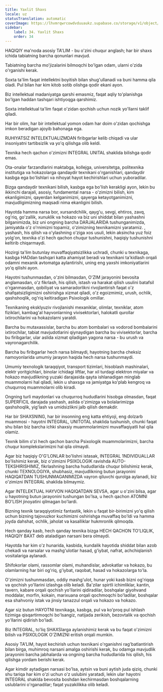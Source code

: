 ```yaml
---
title: Yaxlit Shaxs
locale: uz
statusTranslation: automatic
coverImage: https://lhvmrqwrcowdvduuaukz.supabase.co/storage/v1/object/public/strapi-uploads/small_cover-educacion-fundamental.webp-2d51a7828a2b1309555be27f7e2a61a0.webp
sidebar:
    label: 34. Yaxlit Shaxs
    order: 34
---
```

HAQIQIY ma'noda asosiy TA'LIM - bu o'zini chuqur anglash; har bir shaxs ichida tabiatning barcha qonunlari mavjud.

Tabiatning barcha mo'jizalarini bilmoqchi bo'lgan odam, ularni o'zida o'rganishi kerak.

Soxta ta'lim faqat intellektni boyitish bilan shug'ullanadi va buni hamma qila oladi. Pul bilan har kim kitob sotib olishga qodir ekani ayon.

Biz intellektual madaniyatga qarshi emasmiz, faqat aqliy to'planishga bo'lgan haddan tashqari ishtiyoqga qarshimiz.

Soxta intellektual ta'lim faqat o'zidan qochish uchun nozik yo'llarni taklif qiladi.

Har bir olim, har bir intellektual yomon odam har doim o'zidan qochishga imkon beradigan ajoyib bahonaga ega.

RUHIYATSIZ INTELEKTUALIZMDAN firibgarlar kelib chiqadi va ular insoniyatni tartibsizlik va yo'q qilishga olib keldi.

Texnika hech qachon o'zimizni INTEGRAL UNITAL shaklida bilishga qodir emas.

Ota-onalar farzandlarini maktabga, kollejga, universitetga, politexnika institutiga va hokazolarga qandaydir texnikani o'rganishlari, qandaydir kasbga ega bo'lishlari va nihoyat hayot kechirishlari uchun yuboradilar.

Bizga qandaydir texnikani bilish, kasbga ega bo'lish kerakligi ayon, lekin bu ikkinchi darajali, asosiy, fundamental narsa - o'zimizni bilish, kim ekanligimizni, qayerdan kelganimizni, qayerga ketayotganimizni, mavjudligimizning maqsadi nima ekanligini bilish.

Hayotda hamma narsa bor, xursandchilik, qayg'u, sevgi, ehtiros, zavq, og'riq, go'zallik, xunuklik va hokazo va biz uni shiddat bilan yashashni bilganimizda, biz uni ongning barcha DARJALARIDA tushunganimizda, jamiyatda o'z o'rnimizni topamiz, o'zimizning texnikamizni yaratamiz. , yashash, his qilish va o'ylashning o'ziga xos usuli, lekin aksincha yuz foiz yolg'on, texnika o'zi hech qachon chuqur tushunishni, haqiqiy tushunishni keltirib chiqarmaydi.

Hozirgi ta'lim butunlay muvaffaqiyatsizlikka uchradi, chunki u texnikaga, kasbga HADdan tashqari katta ahamiyat beradi va texnikani ta'kidlash orqali odamni mexanik avtomatga aylantirishi, uning eng yaxshi imkoniyatlarini yo'q qilishi ayon.

Hayotni tushunmasdan, o'zini bilmasdan, O'ZIM jarayonini bevosita anglamasdan, o'z fikrlash, his qilish, istash va harakat qilish usulini batafsil o'rganmasdan, qobiliyat va samaradorlikni rivojlantirish faqat o'z shafqatsizligimizni oshirishga xizmat qiladi, o'z egoizmimiz, urush, ochlik, qashshoqlik, og'riq keltiradigan Psixologik omillar.

Texnikaning eksklyuziv rivojlanishi mexaniklar, olimlar, texniklar, atom fiziklari, kambag'al hayvonlarning vivisektorlari, halokatli qurollar ixtirochilarini va hokazolarni yaratdi.

Barcha bu mutaxassislar, barcha bu atom bombalari va vodorod bombalarini ixtirochilar, tabiat mavjudotlarini qiynaydigan barcha bu vivisektorlar, barcha bu firibgarlar, ular aslida xizmat qiladigan yagona narsa - bu urush va vayronagarchilik.

Barcha bu firibgarlar hech narsa bilmaydi, hayotning barcha cheksiz namoyonlarida umumiy jarayon haqida hech narsa tushunmaydi.

Umumiy texnologik taraqqiyot, transport tizimlari, hisoblash mashinalari, elektr yoritgichlari, binolar ichidagi liftlar, har xil turdagi elektron miyalar va hokazo mavjudlikning yuzaki darajasida qayta ishlanadigan minglab muammolarni hal qiladi, lekin u shaxsga va jamiyatga ko'plab kengroq va chuqurroq muammolarni olib kiradi.

Ongning turli maydonlari va chuqurroq hududlarini hisobga olmasdan, faqat SUPERFICIL darajada yashash, aslida o'zimizga va bolalarimizga qashshoqlik, yig'lash va umidsizlikni jalb qilish demakdir.

Har bir SHAXSNING, har bir insonning eng katta ehtiyoji, eng dolzarb muammosi - hayotni INTEGRAL, UNITOTAL shaklida tushunish, chunki faqat shu bilan biz barcha ichki shaxsiy muammolarimizni muvaffaqiyatli hal qila olamiz.

Texnik bilim o'zi hech qachon barcha Psixologik muammolarimizni, barcha chuqur komplekslarimizni hal qila olmaydi.

Agar biz haqiqiy O'G'LONLAR bo'lishni istasak, INTEGRAL 1NDIVIDUALLAR bo'lishimiz kerak, biz o'zimizni PSIXOLOGIK ravishda AUTO-TEKSHIRISHIMIZ, fikrlashning barcha hududlarida chuqur bilishimiz kerak, chunki TEXNOLOGIYA, shubhasiz, mavjudlikning butun jarayonini HAQIQATDAN TUSHUNMAGANIMIZDA vayron qiluvchi qurolga aylanadi, biz o'zimizni INTEGRAL shaklida bilmaymiz.

Agar INTELEKTUAL HAYVON HAQIQATDAN SEVSA, agar u o'zini bilsa, agar u hayotning butun jarayonini tushungan bo'lsa, u hech qachon ATOMNI BO'LISH jinoyatini qilmagan bo'lardi.

Bizning texnik taraqqiyotimiz fantastik, lekin u faqat bir-birimizni yo'q qilish uchun bizning tajovuzkor kuchimizni oshirishga muvaffaq bo'ldi va hamma joyda dahshat, ochlik, jaholat va kasalliklar hukmronlik qilmoqda.

Hech qanday kasb, hech qanday texnika bizga HECH QACHON TO'LIQLIK, HAQIQIY BAXT deb ataladigan narsani bera olmaydi.

Hayotda har kim o'z hunarida, kasbida, kundalik hayotida shiddat bilan azob chekadi va narsalar va mashg'ulotlar hasad, g'iybat, nafrat, achchiqlanish vositalariga aylanadi.

Shifokorlar olami, rassomlar olami, muhandislar, advokatlar va hokazo, bu olamlarning har biri og'riq, g'iybat, raqobat, hasad va hokazolarga to'la.

O'zimizni tushunmasdan, oddiy mashg'ulot, hunar yoki kasb bizni og'riqqa va qochish yo'llarini izlashga olib keladi. Ba'zilar spirtli ichimliklar, kantin, tavern, kabare orqali qochish yo'llarini qidiradilar, boshqalar giyohvand moddalar, morfin, kokain, marixuana orqali qochmoqchi bo'ladilar, boshqalar esa shahvoniy istak va jinsiy tanazzul orqali va hokazo va hokazo.

Agar siz butun HAYOTNI texnikaga, kasbga, pul va ko'proq pul ishlash tizimiga qisqartirmoqchi bo'lsangiz, natijada zerikish, bezovtalik va qochish yo'llarini qidirish bo'ladi.

Biz INTEGRAL, to'liq SHAXSlarga aylanishimiz kerak va bu faqat o'zimizni bilish va PSIXOLOGIK O'ZIMIZNI eritish orqali mumkin.

Asosiy TA'LIM, hayot kechirish uchun texnikani o'rganishni rag'batlantirish bilan birga, muhimroq narsani amalga oshirishi kerak, bu odamga mavjudlik jarayonini barcha jabhalarda va ongning barcha hududlarida his qilish, his qilishga yordam berishi kerak.

Agar kimdir aytadigan narsasi bo'lsa, aytsin va buni aytish juda qiziq, chunki shu tariqa har kim o'zi uchun o'z uslubini yaratadi, lekin ular hayotni INTEGRAL shaklda bevosita boshdan kechirmasdan boshqalarning uslublarini o'rganadilar; faqat yuzakilikka olib keladi.

